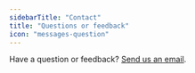 ```yaml
---
sidebarTitle: "Contact"
title: "Questions or feedback"
icon: "messages-question"
---
```


Have a question or feedback? [Send us an email](mailto:andy@finta.com?subject=Finta%20Guide%20Question%20/%20Feedback).